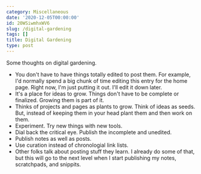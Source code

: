 ```yaml
---
category: Miscellaneous
date: '2020-12-05T00:00:00'
id: 20WSiwmhxWV6
slug: /digital-gardening
tags: []
title: Digital Gardening
type: post
---
```


Some thoughts on digital gardening. 


- You don't have to have things totally edited to post them. For example, I'd normally spend a big chunk of time editing this entry for the home page. Right now, I'm just putting it out. I'll edit it down later.
- It's a place for ideas to grow. Things don't have to be complete or finalized. Growing them is part of it.
- Thinks of projects and pages as plants to grow. Think of ideas as seeds. But, instead of keeping them in your head plant them and then work on them.
- Experiment. Try new things with new tools.
- Dial back the critical eye. Publish the incomplete and unedited.
- Publish notes as well as posts.
- Use curation instead of chronologial link lists.
- Other folks talk about posting stuff they learn. I already do some of that, but this will go to the next level when I start publishing my notes, scratchpads, and snippits.
